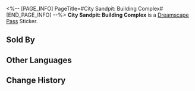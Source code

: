 <%-- [PAGE_INFO]
PageTitle=#City Sandpit: Building Complex#
[END_PAGE_INFO] --%>
{{Stub|Location information}}
{{Item Infobox
|id          = 223602
|image       = Dreamscape Pass Sticker City Sandpit- Building Complex.png
|type        = Dreamscape Pass Sticker
|type2       = Nobodys In the Big Dream Stickers
|invCategory = 
|rarity      = 4
|effect      = 
|description = Digital stickers that can be used to decorate the pages of the Dreamtour Handbook. They come in many different styles.
|source1     = [[Find Whisper in the twisted VIP lounge corridor of the hotel in the Dreamscape and restore her missing emotions]]
}}
{{Description|It's sized to a scale of 1:100.}}
'''City Sandpit: Building Complex''' is a [[Dreamscape Pass]] Sticker.

==Sold By==
{{Shop Availability}}

==Other Languages==
{{Other Languages
|en   = City Sandpit: Building Complex
|zhs  = 城市沙盘：楼群
|zht  = 城市沙盤：樓群
|ja   = 箱庭都市：ビル群
|ko   = 도시 모형판: 빌딩 숲
|es   = Maqueta de la ciudad: Edificios
|fr   = Maquette de la ville&nbsp;: Complexe résidentiel
|ru   = Диорама города: Жилой массив
|th   = เมืองแซนด์บ็อกซ์: กลุ่มอาคาร
|vi   = Sa Bàn Thành Phố: Cao Ốc Phức Hợp
|de   = Sandmodell der Stadt: Gebäudekomplex
|id   = Miniatur Kota: Kompleks Bangunan
|pt   = Maquete da Cidade: Complexo Imobiliário
}}

==Change History==
{{Change History|2.1}}
